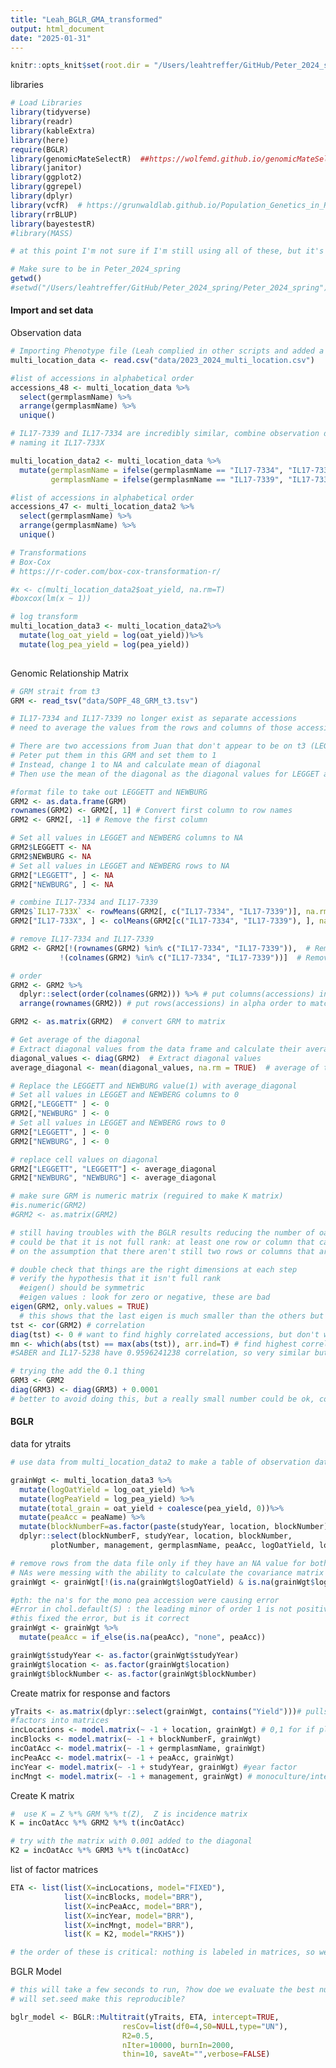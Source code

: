 ```yaml
---
title: "Leah_BGLR_GMA_transformed"
output: html_document
date: "2025-01-31"
---
```


```r
knitr::opts_knit$set(root.dir = "/Users/leahtreffer/GitHub/Peter_2024_spring/Peter_2024_spring")
```

libraries

```r
# Load Libraries
library(tidyverse)
library(readr)
library(kableExtra)
library(here)
require(BGLR)
library(genomicMateSelectR)  ##https://wolfemd.github.io/genomicMateSelectR/reference/index.html
library(janitor)
library(ggplot2)
library(ggrepel) 
library(dplyr)
library(vcfR)  # https://grunwaldlab.github.io/Population_Genetics_in_R/reading_vcf.html
library(rrBLUP)
library(bayestestR)
#library(MASS)

# at this point I'm not sure if I'm still using all of these, but it's easier to just load them all than go through and figure out if they're necessary
```

```r
# Make sure to be in Peter_2024_spring
getwd()
#setwd("/Users/leahtreffer/GitHub/Peter_2024_spring/Peter_2024_spring")
```

#### Import and set data ####

Observation data

```r
# Importing Phenotype file (Leah complied in other scripts and added a copy to the shared directory)
multi_location_data <- read.csv("data/2023_2024_multi_location.csv")

#list of accessions in alphabetical order
accessions_48 <- multi_location_data %>% 
  select(germplasmName) %>% 
  arrange(germplasmName) %>% 
  unique()

# IL17-7339 and IL17-7334 are incredibly similar, combine observation data
# naming it IL17-733X

multi_location_data2 <- multi_location_data %>%
  mutate(germplasmName = ifelse(germplasmName == "IL17-7334", "IL17-733X", germplasmName),
         germplasmName = ifelse(germplasmName == "IL17-7339", "IL17-733X", germplasmName))

#list of accessions in alphabetical order
accessions_47 <- multi_location_data2 %>% 
  select(germplasmName) %>% 
  arrange(germplasmName) %>% 
  unique()

# Transformations
# Box-Cox
# https://r-coder.com/box-cox-transformation-r/

#x <- c(multi_location_data2$oat_yield, na.rm=T)
#boxcox(lm(x ~ 1))

# log transform 
multi_location_data3 <- multi_location_data2%>%
  mutate(log_oat_yield = log(oat_yield))%>%
  mutate(log_pea_yield = log(pea_yield))
  
```

Genomic Relationship Matrix 

```r
# GRM strait from t3
GRM <- read_tsv("data/SOPF_48_GRM_t3.tsv")  

# IL17-7334 and IL17-7339 no longer exist as separate accessions
# need to average the values from the rows and columns of those accessions

# There are two accessions from Juan that don't appear to be on t3 (LEGGETT and NEWBURG)
# Peter put them in this GRM and set them to 1
# Instead, change 1 to NA and calculate mean of diagonal
# Then use the mean of the diagonal as the diagonal values for LEGGET and NUBERG

#format file to take out LEGGETT and NEWBURG
GRM2 <- as.data.frame(GRM)
rownames(GRM2) <- GRM2[, 1] # Convert first column to row names
GRM2 <- GRM2[, -1] # Remove the first column

# Set all values in LEGGET and NEWBERG columns to NA
GRM2$LEGGETT <- NA
GRM2$NEWBURG <- NA
# Set all values in LEGGET and NEWBERG rows to NA
GRM2["LEGGETT", ] <- NA
GRM2["NEWBURG", ] <- NA

# combine IL17-7334 and IL17-7339
GRM2$`IL17-733X` <- rowMeans(GRM2[, c("IL17-7334", "IL17-7339")], na.rm = TRUE) # average of the two accessions columns
GRM2["IL17-733X", ] <- colMeans(GRM2[c("IL17-7334", "IL17-7339"), ], na.rm = TRUE)# average of the two accessions rows

# remove IL17-7334 and IL17-7339
GRM2 <- GRM2[!(rownames(GRM2) %in% c("IL17-7334", "IL17-7339")),  # Remove those two accessions from GRM rows
           !(colnames(GRM2) %in% c("IL17-7334", "IL17-7339"))]  # Remove those two accessions from GRM columns

# order
GRM2 <- GRM2 %>%
  dplyr::select(order(colnames(GRM2))) %>% # put columns(accessions) in alpha order to match incOatAcc
  arrange(rownames(GRM2)) # put rows(accessions) in alpha order to match incOatAcc

GRM2 <- as.matrix(GRM2)  # convert GRM to matrix

# Get average of the diagonal
# Extract diagonal values from the data frame and calculate their average
diagonal_values <- diag(GRM2)  # Extract diagonal values
average_diagonal <- mean(diagonal_values, na.rm = TRUE)  # average of the diagonal

# Replace the LEGGETT and NEWBURG value(1) with average_diagonal
# Set all values in LEGGET and NEWBERG columns to 0
GRM2[,"LEGGETT" ] <- 0
GRM2[,"NEWBURG" ] <- 0
# Set all values in LEGGET and NEWBERG rows to 0
GRM2["LEGGETT", ] <- 0
GRM2["NEWBURG", ] <- 0

# replace cell values on diagonal
GRM2["LEGGETT", "LEGGETT"] <- average_diagonal
GRM2["NEWBURG", "NEWBURG"] <- average_diagonal

# make sure GRM is numeric matrix (reguired to make K matrix)
#is.numeric(GRM2)
#GRM2 <- as.matrix(GRM2)

# still having troubles with the BGLR results reducing the number of oats
# could be that it is not full rank: at least one row or column that can be calculated as a linear combination of another row or column 
# on the assumption that there aren't still two rows or columns that are the same, could be that one is the average of two other ones

# double check that things are the right dimensions at each step
# verify the hypothesis that it isn't full rank
  #eigen() should be symmetric 
  #eigen values : look for zero or negative, these are bad
eigen(GRM2, only.values = TRUE)
  # this shows that the last eigen is much smaller than the others but is not negative or zero
tst <- cor(GRM2) # correlation 
diag(tst) <- 0 # want to find highly correlated accessions, but don't want the 1 self correlation diagonal, so setting to 0
mn <- which(abs(tst) == max(abs(tst)), arr.ind=T) # find highest correlation
#SABER and IL17-5238 have 0.9596241238 correlation, so very similar but probably not the same  

# trying the add the 0.1 thing
GRM3 <- GRM2
diag(GRM3) <- diag(GRM3) + 0.0001
# better to avoid doing this, but a really small number could be ok, could be as small as twice the smallest eigen value

```


#### BGLR ####

data for ytraits

```r
# use data from multi_location_data2 to make a table of observation data

grainWgt <- multi_location_data3 %>%
  mutate(logOatYield = log_oat_yield) %>%
  mutate(logPeaYield = log_pea_yield) %>%
  mutate(total_grain = oat_yield + coalesce(pea_yield, 0))%>%
  mutate(peaAcc = peaName) %>%
  mutate(blockNumberF=as.factor(paste(studyYear, location, blockNumber))) %>% #block factor
  dplyr::select(blockNumberF, studyYear, location, blockNumber,
         plotNumber, management, germplasmName, peaAcc, logOatYield, logPeaYield, total_grain) 

# remove rows from the data file only if they have an NA value for both oat and pea yield
# NAs were messing with the ability to calculate the covariance matrix correctly
grainWgt <- grainWgt[!(is.na(grainWgt$logOatYield) & is.na(grainWgt$logPeaYield)), ] 

#pth: the na's for the mono pea accession were causing error 
#Error in chol.default(S) : the leading minor of order 1 is not positive
#this fixed the error, but is it correct
grainWgt <- grainWgt %>% 
  mutate(peaAcc = if_else(is.na(peaAcc), "none", peaAcc))  

grainWgt$studyYear <- as.factor(grainWgt$studyYear)
grainWgt$location <- as.factor(grainWgt$location)
grainWgt$blockNumber <- as.factor(grainWgt$blockNumber)

```

Create matrix for response and factors

```r
yTraits <- as.matrix(dplyr::select(grainWgt, contains("Yield")))# pulls oat yield and pea yield ; taking factors with yield in them from grain weight table and making them a matrix # could have as many y variables in the matrix as you want, will run each on their own but no limit to what matrix holds
#factors into matrices
incLocations <- model.matrix(~ -1 + location, grainWgt) # 0,1 for if plots existed in given location or not; going into grain weight table, pulling out location data, and turns it into 0,1 somehow 
incBlocks <- model.matrix(~ -1 + blockNumberF, grainWgt)
incOatAcc <- model.matrix(~ -1 + germplasmName, grainWgt)
incPeaAcc <- model.matrix(~ -1 + peaAcc, grainWgt)
incYear <- model.matrix(~ -1 + studyYear, grainWgt) #year factor
incMngt <- model.matrix(~ -1 + management, grainWgt) # monoculture/intercrop factor
```

Create K matrix

```r
#  use K = Z %*% GRM %*% t(Z),  Z is incidence matrix
K = incOatAcc %*% GRM2 %*% t(incOatAcc)

# try with the matrix with 0.001 added to the diagonal 
K2 = incOatAcc %*% GRM3 %*% t(incOatAcc)
```

list of factor matrices

```r
ETA <- list(list(X=incLocations, model="FIXED"),
            list(X=incBlocks, model="BRR"),
            list(X=incPeaAcc, model="BRR"),
            list(X=incYear, model="BRR"),
            list(X=incMngt, model="BRR"),
            list(K = K2, model="RKHS")) 

# the order of these is critical: nothing is labeled in matrices, so we need to know it's position to pull the right info out of results (through it's number rather than a name)

```

BGLR Model

```r
# this will take a few seconds to run, ?how doe we evaluate the best number of nIter and burnIn?
# will set.seed make this reproducible?

bglr_model <- BGLR::Multitrait(yTraits, ETA, intercept=TRUE,
                         resCov=list(df0=4,S0=NULL,type="UN"),
                         R2=0.5,
                         nIter=10000, burnIn=2000,
                         thin=10, saveAt="",verbose=FALSE)
```
